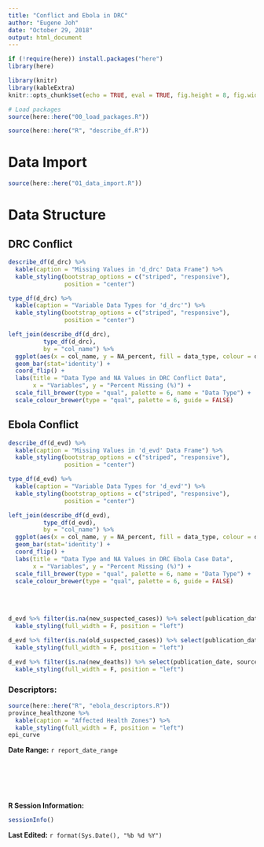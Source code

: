 ```yaml
---
title: "Conflict and Ebola in DRC"
author: "Eugene Joh"
date: "October 29, 2018"
output: html_document
---
```


```r
if (!require(here)) install.packages("here")
library(here)

library(knitr)
library(kableExtra)
knitr::opts_chunk$set(echo = TRUE, eval = TRUE, fig.height = 8, fig.width = 8.5)

# Load packages
source(here::here("00_load_packages.R"))
```

```r
source(here::here("R", "describe_df.R"))
```

# Data Import
```r
source(here::here("01_data_import.R"))
```

# Data Structure
## DRC Conflict
```r
describe_df(d_drc) %>% 
  kable(caption = "Missing Values in 'd_drc' Data Frame") %>% 
  kable_styling(bootstrap_options = c("striped", "responsive"),
                position = "center")
```

```r
type_df(d_drc) %>% 
  kable(caption = "Variable Data Types for 'd_drc'") %>% 
  kable_styling(bootstrap_options = c("striped", "responsive"),
                position = "center")
```

```r
left_join(describe_df(d_drc),
          type_df(d_drc),
          by = "col_name") %>% 
  ggplot(aes(x = col_name, y = NA_percent, fill = data_type, colour = data_type)) +
  geom_bar(stat='identity') +
  coord_flip() +
  labs(title = "Data Type and NA Values in DRC Conflict Data",
       x = "Variables", y = "Percent Missing (%)") +
  scale_fill_brewer(type = "qual", palette = 6, name = "Data Type") +
  scale_colour_brewer(type = "qual", palette = 6, guide = FALSE)
```

## Ebola Conflict
```r
describe_df(d_evd) %>% 
  kable(caption = "Missing Values in 'd_evd' Data Frame") %>% 
  kable_styling(bootstrap_options = c("striped", "responsive"),
                position = "center")

```

```r
type_df(d_evd) %>% 
  kable(caption = "Variable Data Types for 'd_evd'") %>% 
  kable_styling(bootstrap_options = c("striped", "responsive"),
                position = "center")
```

```r
left_join(describe_df(d_evd),
          type_df(d_evd),
          by = "col_name") %>% 
  ggplot(aes(x = col_name, y = NA_percent, fill = data_type, colour = data_type)) +
  geom_bar(stat='identity') +
  coord_flip() +
  labs(title = "Data Type and NA Values in DRC Ebola Case Data",
       x = "Variables", y = "Percent Missing (%)") +
  scale_fill_brewer(type = "qual", palette = 6, name = "Data Type") +
  scale_colour_brewer(type = "qual", palette = 6, guide = FALSE)
```

<br>
<br>

```r
d_evd %>% filter(is.na(new_suspected_cases)) %>% select(publication_date, source) %>% unique() %>% kable(caption = "Missing dates + source for missing new_suspected_cases") %>%
  kable_styling(full_width = F, position = "left")

d_evd %>% filter(is.na(old_suspected_cases)) %>% select(publication_date, source) %>% unique() %>% kable(caption = "Missing dates + source for missing old_suspected_cases") %>%
  kable_styling(full_width = F, position = "left")

d_evd %>% filter(is.na(new_deaths)) %>% select(publication_date, source) %>% unique() %>% kable(caption = "Missing dates + source for missing new_deaths") %>%
  kable_styling(full_width = F, position = "left")

```


### Descriptors: 

```r
source(here::here("R", "ebola_descriptors.R"))
province_healthzone %>% 
  kable(caption = "Affected Health Zones") %>%
  kable_styling(full_width = F, position = "left")
epi_curve
```
**Date Range:** `r report_date_range`

<br>
<br>
<br>
<br>

**R Session Information: **
```r
sessionInfo()
```

**Last Edited:** `r format(Sys.Date(), "%b %d %Y")`



